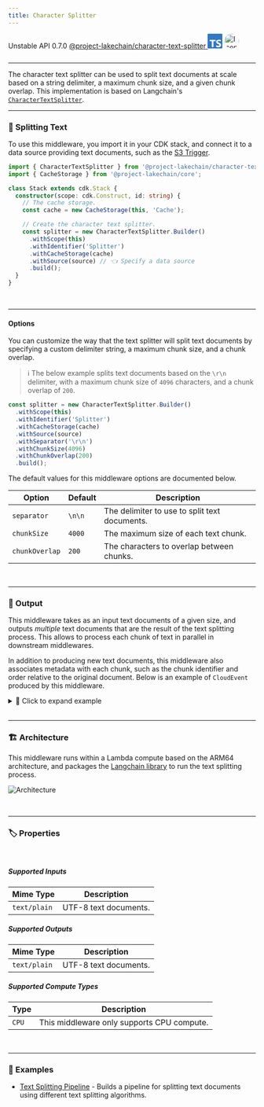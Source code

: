 ```yaml
---
title: Character Splitter
---
```



<span title="Label: Pro" data-view-component="true" class="Label Label--api text-uppercase">
  Unstable API
</span>
<span title="Label: Pro" data-view-component="true" class="Label Label--version text-uppercase">
  0.7.0
</span>
<span title="Label: Pro" data-view-component="true" class="Label Label--package">
  <a target="_blank" href="https://www.npmjs.com/package/@project-lakechain/character-text-splitter">
    @project-lakechain/character-text-splitter
  </a>
</span>
<span class="language-icon">
  <svg role="img" viewBox="0 0 24 24" width="30" xmlns="http://www.w3.org/2000/svg" style="fill: #3178C6;"><title>TypeScript</title><path d="M1.125 0C.502 0 0 .502 0 1.125v21.75C0 23.498.502 24 1.125 24h21.75c.623 0 1.125-.502 1.125-1.125V1.125C24 .502 23.498 0 22.875 0zm17.363 9.75c.612 0 1.154.037 1.627.111a6.38 6.38 0 0 1 1.306.34v2.458a3.95 3.95 0 0 0-.643-.361 5.093 5.093 0 0 0-.717-.26 5.453 5.453 0 0 0-1.426-.2c-.3 0-.573.028-.819.086a2.1 2.1 0 0 0-.623.242c-.17.104-.3.229-.393.374a.888.888 0 0 0-.14.49c0 .196.053.373.156.529.104.156.252.304.443.444s.423.276.696.41c.273.135.582.274.926.416.47.197.892.407 1.266.628.374.222.695.473.963.753.268.279.472.598.614.957.142.359.214.776.214 1.253 0 .657-.125 1.21-.373 1.656a3.033 3.033 0 0 1-1.012 1.085 4.38 4.38 0 0 1-1.487.596c-.566.12-1.163.18-1.79.18a9.916 9.916 0 0 1-1.84-.164 5.544 5.544 0 0 1-1.512-.493v-2.63a5.033 5.033 0 0 0 3.237 1.2c.333 0 .624-.03.872-.09.249-.06.456-.144.623-.25.166-.108.29-.234.373-.38a1.023 1.023 0 0 0-.074-1.089 2.12 2.12 0 0 0-.537-.5 5.597 5.597 0 0 0-.807-.444 27.72 27.72 0 0 0-1.007-.436c-.918-.383-1.602-.852-2.053-1.405-.45-.553-.676-1.222-.676-2.005 0-.614.123-1.141.369-1.582.246-.441.58-.804 1.004-1.089a4.494 4.494 0 0 1 1.47-.629 7.536 7.536 0 0 1 1.77-.201zm-15.113.188h9.563v2.166H9.506v9.646H6.789v-9.646H3.375z"/></svg>
</span>
<span class="language-icon" style="margin-right: 10px">
  <a target="_blank" href="https://js.langchain.com/v0.2/docs/introduction/">
    <Image width="30" src={icon} alt="Icon" style="border-radius: 50%" />
  </a>
</span>
<div style="margin-top: 26px"></div>

---

The character text splitter can be used to split text documents at scale based on a string delimiter, a maximum chunk size, and a given chunk overlap. This implementation is based on Langchain's [`CharacterTextSplitter`](https://js.langchain.com/docs/modules/data_connection/document_transformers/character_text_splitter).

---

### 📝 Splitting Text

To use this middleware, you import it in your CDK stack, and connect it to a data source providing text documents, such as the [S3 Trigger](/project-lakechain/triggers/s3-event-trigger).

```typescript
import { CharacterTextSplitter } from '@project-lakechain/character-text-splitter';
import { CacheStorage } from '@project-lakechain/core';

class Stack extends cdk.Stack {
  constructor(scope: cdk.Construct, id: string) {
    // The cache storage.
    const cache = new CacheStorage(this, 'Cache');

    // Create the character text splitter.
    const splitter = new CharacterTextSplitter.Builder()
      .withScope(this)
      .withIdentifier('Splitter')
      .withCacheStorage(cache)
      .withSource(source) // 👈 Specify a data source
      .build();
  }
}
```

<br />

---

#### Options

You can customize the way that the text splitter will split text documents by specifying a custom delimiter string, a maximum chunk size, and a chunk overlap.

> ℹ️ The below example splits text documents based on the `\r\n` delimiter, with a maximum chunk size of `4096` characters, and a chunk overlap of `200`.

```typescript
const splitter = new CharacterTextSplitter.Builder()
  .withScope(this)
  .withIdentifier('Splitter')
  .withCacheStorage(cache)
  .withSource(source)
  .withSeparator('\r\n')
  .withChunkSize(4096)
  .withChunkOverlap(200)
  .build();
```

The default values for this middleware options are documented below.

| Option | Default | Description |
| ------ | ------- | --- |
| `separator` | `\n\n` | The delimiter to use to split text documents. |
| `chunkSize` | `4000` | The maximum size of each text chunk. |
| `chunkOverlap` | `200` | The characters to overlap between chunks. |

<br />

---

### 📄 Output

This middleware takes as an input text documents of a given size, and outputs *multiple* text documents that are the result of the text splitting process. This allows to process each chunk of text in parallel in downstream middlewares.

In addition to producing new text documents, this middleware also associates metadata with each chunk, such as the chunk identifier and order relative to the original document. Below is an example of `CloudEvent` produced by this middleware.

<details>
  <summary>💁 Click to expand example</summary>

  ```json
  {
    "specversion": "1.0",
    "id": "1780d5de-fd6f-4530-98d7-82ebee85ea39",
    "type": "document-created",
    "time": "2023-10-22T13:19:10.657Z",
    "data": {
        "chainId": "6ebf76e4-f70c-440c-98f9-3e3e7eb34c79",
        "source": {
            "url": "s3://bucket/text.txt",
            "type": "text/plain",
            "size": 24536,
            "etag": "1243cbd6cf145453c8b5519a2ada4779"
        },
        "document": {
            "url": "s3://bucket/text.txt",
            "type": "text/plain",
            "size": 24536,
            "etag": "1243cbd6cf145453c8b5519a2ada4779"
        },
        "metadata": {
          "properties": {
            "kind": "text",
            "attrs": {
              "chunk": {
                "id": "4a5b6c7d8e9fd21dacb",
                "order": 0
              }
            }
          }
        },
        "callStack": []
    }
  }
  ```

</details>

<br />

---

### 🏗️ Architecture

This middleware runs within a Lambda compute based on the ARM64 architecture, and packages the [Langchain library](https://js.langchain.com/docs/get_started/introduction) to run the text splitting process.

![Architecture](../../../assets/character-text-splitter-architecture.png)

<br />

---

### 🏷️ Properties

<br />

##### Supported Inputs

|  Mime Type  | Description |
| ----------- | ----------- |
| `text/plain` | UTF-8 text documents. |

##### Supported Outputs

|  Mime Type  | Description |
| ----------- | ----------- |
| `text/plain` | UTF-8 text documents. |

##### Supported Compute Types

| Type  | Description |
| ----- | ----------- |
| `CPU` | This middleware only supports CPU compute. |

<br />

---

### 📖 Examples

- [Text Splitting Pipeline](https://github.com/awslabs/project-lakechain/tree/main/examples/simple-pipelines/text-processing-pipelines/text-splitting-pipeline) - Builds a pipeline for splitting text documents using different text splitting algorithms.
